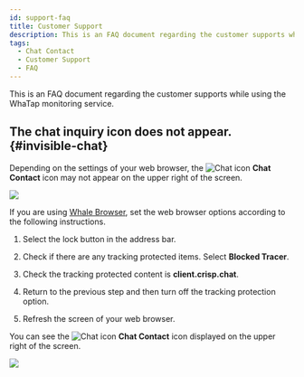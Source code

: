 ```yaml
---
id: support-faq
title: Customer Support
description: This is an FAQ document regarding the customer supports while using the WhaTap monitoring service.
tags:
  - Chat Contact
  - Customer Support
  - FAQ
---
```


This is an FAQ document regarding the customer supports while using the WhaTap monitoring service.

## The chat inquiry icon does not appear. {#invisible-chat}

Depending on the settings of your web browser, the ![Chat icon](/img/ico-help.svg) **Chat Contact** icon may not appear on the upper right of the screen. 

![](/img/support-faq/whale-none-crisp-chat-icon.png)

If you are using [Whale Browser](https://whale.naver.com), set the web browser options according to the following instructions.

1. Select the lock button in the address bar.

   <ImgLang img='support-faq/whale-prevent-trace-01.png' desc='' />

2. Check if there are any tracking protected items. Select **Blocked Tracer**.

3. Check the tracking protected content is **client.crisp.chat**.

   <ImgLang img='support-faq/whale-prevent-trace-02.png' desc='' />

4. Return to the previous step and then turn off the tracking protection option.

   <ImgLang img='support-faq/whale-prevent-trace-03.png' desc='' />

5. Refresh the screen of your web browser.

You can see the ![Chat icon](/img/ico-help.svg) **Chat Contact** icon displayed on the upper right of the screen.

![](/img/support-faq/whale-visible-crisp-chat-icon.png)
